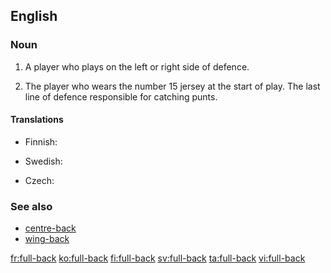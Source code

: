{{also|fullback|full back}}
==English==

===Noun===
{{en-noun|head=[[full]]-[[back]]}}

# {{context|soccer|lang=en}} A player who plays on the left or right side of defence.
# {{context|rugby|lang=en}} The player who wears the number 15 jersey at the start of play. The last line of defence responsible for catching punts.

====Translations====
{{trans-top|(soccer) a player who plays on the left or right side of defence}}
* Finnish: {{t|fi|laitapuolustaja}}
{{trans-mid}}
* Swedish: {{t+|sv|ytterback|c}}
{{trans-bottom}}

{{trans-top|(rugby)}}
* Czech: {{t|cs|zadák|m}}
{{trans-mid}}
{{trans-bottom}}

===See also===
* [[centre-back]]
* [[wing-back]]

[[fr:full-back]]
[[ko:full-back]]
[[fi:full-back]]
[[sv:full-back]]
[[ta:full-back]]
[[vi:full-back]]